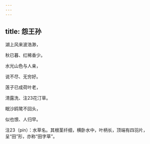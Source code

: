 ```yaml
---
---
---
```

title: 怨王孙
---







湖上风来波浩渺，

秋已暮、红稀香少。

水光山色与人亲，

说不尽、无穷好。

莲子已成荷叶老，

清露洗、注23花汀草。

眠沙鸥鹭不回头，

似也恨、人归早。





注23（pín）：水草名。其根茎纤细，横卧水中，叶柄长，顶端有四羽片，呈“田”形，亦称“田字草”。